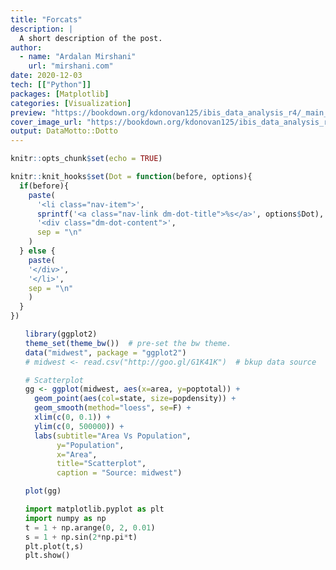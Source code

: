 ```yaml
---
title: "Forcats"
description: |
  A short description of the post.
author:
  - name: "Ardalan Mirshani"
    url: "mirshani.com"
date: 2020-12-03
tech: [["Python"]]
packages: [Matplotlib]
categories: [Visualization]
preview: "https://bookdown.org/kdonovan125/ibis_data_analysis_r4/_main_files/figure-html/ggplot_ex_4_1-2.png"
cover_image_url: "https://bookdown.org/kdonovan125/ibis_data_analysis_r4/_main_files/figure-html/ggplot_ex_4_1-2.png"
output: DataMotto::Dotto
---
```


```r
knitr::opts_chunk$set(echo = TRUE)

knitr::knit_hooks$set(Dot = function(before, options){
  if(before){
    paste(
      '<li class="nav-item">',
      sprintf('<a class="nav-link dm-dot-title">%s</a>', options$Dot),
      '<div class="dm-dot-content">', 
      sep = "\n"
    )
  } else {
    paste(
    '</div>',
    '</li>',
    sep = "\n"
    )
  }
})

```


<ul class="nav nav-tabs">

```r
library(ggplot2)
theme_set(theme_bw())  # pre-set the bw theme.
data("midwest", package = "ggplot2")
# midwest <- read.csv("http://goo.gl/G1K41K")  # bkup data source

# Scatterplot
gg <- ggplot(midwest, aes(x=area, y=poptotal)) + 
  geom_point(aes(col=state, size=popdensity)) + 
  geom_smooth(method="loess", se=F) + 
  xlim(c(0, 0.1)) + 
  ylim(c(0, 500000)) + 
  labs(subtitle="Area Vs Population", 
       y="Population", 
       x="Area", 
       title="Scatterplot", 
       caption = "Source: midwest")

plot(gg)
```



```python
import matplotlib.pyplot as plt
import numpy as np
t = 1 + np.arange(0, 2, 0.01)
s = 1 + np.sin(2*np.pi*t)
plt.plot(t,s)
plt.show()
```

</ul>

